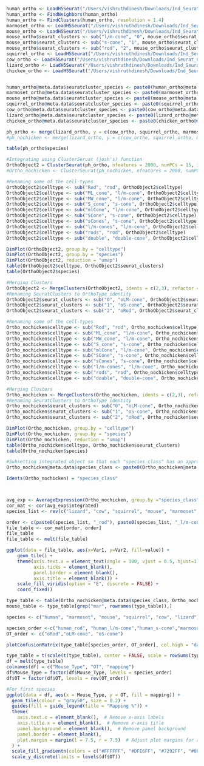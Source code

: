 ```r
human_ortho <- LoadH5Seurat("/Users/vishruthdinesh/Downloads/Ind_Seurat_Objects/orthoHuman_PR.h5seurat")
human_ortho <- FindNeighbors(human_ortho)
human_ortho <- FindClusters(human_ortho, resolution = 1.4)
marmoset_ortho <- LoadH5Seurat("/Users/vishruthdinesh/Downloads/Ind_Seurat_Objects/orthoMarmoset_PR.h5seurat")
mouse_ortho <- LoadH5Seurat("/Users/vishruthdinesh/Downloads/Ind_Seurat_Objects/orthoMouse_PR.h5seurat")
mouse_ortho$seurat_clusters <- sub("l/m-cone", "0", mouse_ortho$seurat_clusters)
mouse_ortho$seurat_clusters <- sub("s-cone", "1", mouse_ortho$seurat_clusters)
mouse_ortho$seurat_clusters <- sub("rod", "2", mouse_ortho$seurat_clusters)
squirrel_ortho <- LoadH5Seurat("/Users/vishruthdinesh/Downloads/Ind_Seurat_Objects/orthoSquirrel_PR.h5seurat")
cow_ortho <- LoadH5Seurat("/Users/vishruthdinesh/Downloads/Ind_Seurat_Objects/orthoCow_PR.h5seurat")
lizard_ortho <- LoadH5Seurat("/Users/vishruthdinesh/Downloads/Ind_Seurat_Objects/orthoLizard_PR.h5seurat")
chicken_ortho <- LoadH5Seurat("/Users/vishruthdinesh/Downloads/Ind_Seurat_Objects/orthoChicken_PR.h5seurat")


human_ortho@meta.data$seuratcluster_species <- paste0(human_ortho@meta.data$species, "_", human_ortho@meta.data$seurat_clusters)
marmoset_ortho@meta.data$seuratcluster_species <- paste0(marmoset_ortho@meta.data$species, "_", marmoset_ortho@meta.data$seurat_clusters)
mouse_ortho@meta.data$seuratcluster_species <- paste0(mouse_ortho@meta.data$species, "_", mouse_ortho@meta.data$seurat_clusters)
squirrel_ortho@meta.data$seuratcluster_species <- paste0(squirrel_ortho@meta.data$species, "_", squirrel_ortho@meta.data$seurat_clusters)
cow_ortho@meta.data$seuratcluster_species <- paste0(cow_ortho@meta.data$species, "_", cow_ortho@meta.data$seurat_clusters)
lizard_ortho@meta.data$seuratcluster_species <- paste0(lizard_ortho@meta.data$species, "_", lizard_ortho@meta.data$seurat_clusters)
chicken_ortho@meta.data$seuratcluster_species <- paste0(chicken_ortho@meta.data$species, "_", chicken_ortho@meta.data$seurat_clusters)


```

```r
ph_ortho <- merge(lizard_ortho, y = c(cow_ortho, squirrel_ortho, marmoset_ortho, human_ortho, mouse_ortho, chicken_ortho), add.cell.ids = c("lizard", "cow","squirrel", "marmoset", "human", "mouse", "chicken"), project = "merge")
#ph_nochicken <- merge(lizard_ortho, y = c(cow_ortho, squirrel_ortho, marmoset_ortho, human_ortho, mouse_ortho), add.cell.ids = c("lizard", "cow","squirrel", "marmoset", "human", "mouse"), project = "merge")

table(ph_ortho$species)
```

```r
#Integrating using ClusterSeruat (josh's) function
OrthoObject2 = ClusterSeurat(ph_ortho, nfeatures = 2000, numPCs = 15, integrate.by = "species", cluster_resolution = 0.75)
#Ortho_nochicken <- ClusterSeurat(ph_nochicken, nfeatures = 2000, numPCs = 15, integrate.by = "species", cluster_resolution = 0.75)
```

```r
#Renaming some of the cell-types
OrthoObject2$celltype <- sub("Rod", "rod", OrthoObject2$celltype)
OrthoObject2$celltype <- sub("ML_cone", "l/m-cone", OrthoObject2$celltype)
OrthoObject2$celltype <- sub("MW_cone", "l/m-cone", OrthoObject2$celltype)
OrthoObject2$celltype <- sub("S_cone", "s-cone", OrthoObject2$celltype)
OrthoObject2$celltype <- sub("mlCone", "l/m-cone", OrthoObject2$celltype)
OrthoObject2$celltype <- sub("SCone", "s-cone", OrthoObject2$celltype)
OrthoObject2$celltype <- sub("sCones", "s-cone", OrthoObject2$celltype)
OrthoObject2$celltype <- sub("l/m-cones", "l/m-cone", OrthoObject2$celltype)
OrthoObject2$celltype <- sub("rods", "rod", OrthoObject2$celltype)
OrthoObject2$celltype <- sub("double", "double-cone", OrthoObject2$celltype)
```

```r
DimPlot(OrthoObject2, group.by = "celltype")
DimPlot(OrthoObject2, group.by = "species")
DimPlot(OrthoObject2, reduction = "umap")
table(OrthoObject2$celltype, OrthoObject2$seurat_clusters)
table(OrthoObject2$species)
```

```r
#Merging Clusters
OrthoObject2 <- MergeClusters(OrthoObject2, idents = c(2,3), refactor = TRUE)
#Renaming SeuratClusters to OrthoType identity
OrthoObject2$seurat_clusters <- sub("0", "oLM-cone", OrthoObject2$seurat_clusters)
OrthoObject2$seurat_clusters <- sub("1", "oS-cone", OrthoObject2$seurat_clusters)
OrthoObject2$seurat_clusters <- sub("2", "oRod", OrthoObject2$seurat_clusters)
```


```r
#Renaming some of the cell-types
Ortho_nochicken$celltype <- sub("Rod", "rod", Ortho_nochicken$celltype)
Ortho_nochicken$celltype <- sub("ML_cone", "l/m-cone", Ortho_nochicken$celltype)
Ortho_nochicken$celltype <- sub("MW_cone", "l/m-cone", Ortho_nochicken$celltype)
Ortho_nochicken$celltype <- sub("S_cone", "s-cone", Ortho_nochicken$celltype)
Ortho_nochicken$celltype <- sub("mlCone", "l/m-cone", Ortho_nochicken$celltype)
Ortho_nochicken$celltype <- sub("SCone", "s-cone", Ortho_nochicken$celltype)
Ortho_nochicken$celltype <- sub("sCones", "s-cone", Ortho_nochicken$celltype)
Ortho_nochicken$celltype <- sub("l/m-cones", "l/m-cone", Ortho_nochicken$celltype)
Ortho_nochicken$celltype <- sub("rods", "rod", Ortho_nochicken$celltype)
Ortho_nochicken$celltype <- sub("double", "double-cone", Ortho_nochicken$celltype)

#Merging Clusters
Ortho_nochicken <- MergeClusters(Ortho_nochicken, idents = c(2,3), refactor = TRUE)
#Renaming SeuratClusters to OrthoType identity
Ortho_nochicken$seurat_clusters <- sub("0", "oLM-cone", Ortho_nochicken$seurat_clusters)
Ortho_nochicken$seurat_clusters <- sub("1", "oS-cone", Ortho_nochicken$seurat_clusters)
Ortho_nochicken$seurat_clusters <- sub("2", "oRod", Ortho_nochicken$seurat_clusters)

```

```r
DimPlot(Ortho_nochicken, group.by = "celltype")
DimPlot(Ortho_nochicken, group.by = "species")
DimPlot(Ortho_nochicken, reduction = "umap")
table(Ortho_nochicken$celltype, Ortho_nochicken$seurat_clusters)
table(Ortho_nochicken$species)
```

```r

#Subsetting integrated object so that each "species_class" has an approx. equal number of cells
Ortho_nochicken@meta.data$species_class <- paste0(Ortho_nochicken@meta.data$species, "_", Ortho_nochicken@meta.data$celltype)

Idents(Ortho_nochicken) = "species_class"



avg_exp <- AverageExpression(Ortho_nochicken, group.by ="species_class", slot = "data" )
cor_mat <- cor(avg_exp$integrated)
species_list <- rev(c("lizard", "cow", "squirrel", "mouse", "marmoset", "human"))

order <- c(paste0(species_list, "_rod"), paste0(species_list, "_l/m-cone"), paste0(species_list, "_s-cone"))
file_table <- cor_mat[order, order]
file_table
file_table <- melt(file_table)

ggplot(data = file_table, aes(x=Var1, y=Var2, fill=value)) + 
    geom_tile() +
    theme(axis.text.x = element_text(angle = 100, vjust = 0.5, hjust=1), 
          axis.ticks = element_blank(), 
          panel.border = element_blank(),
          axis.title = element_blank()) +
    scale_fill_viridis(option = "E", discrete = FALSE) +
    coord_fixed()
```

```r
type_table <- table(Ortho_nochicken@meta.data$species_class, Ortho_nochicken@meta.data$seurat_clusters)
mouse_table <- type_table[grep("mar", rownames(type_table)),]

species <- c("human", "marmoset", "mouse", "squirrel", "cow", "lizard")

species_order <-c("human_rod", "human_l/m-cone","human_s-cone","marmoset_rod", "marmoset_l/m-cone","marmoset_s-cone", "mouse_rod", "mouse_l/m-cone","mouse_s-cone", "squirrel_rod", "squirrel_l/m-cone","squirrel_s-cone","cow_rod", "cow_l/m-cone","cow_s-cone","lizard_rod", "lizard_l/m-cone","lizard_s-cone")
OT_order <- c("oRod","oLM-cone", "oS-cone")

plotConfusionMatrix(type_table[species_order, OT_order], col.high = "darkblue", col.low = "white", xlab.use = "OT", ylab.use = "Mouse Types")

type_table = t(scale(t(type_table), center = FALSE, scale = rowSums(type_table)))*103
df = melt(type_table)
colnames(df) = c("Mouse_Type", "OT", "mapping")
df$Mouse_Type = factor(df$Mouse_Type, levels = species_order)
df$OT = factor(df$OT, levels = rev(OT_order))

#For first species
ggplot(data = df, aes(x = Mouse_Type, y = OT, fill = mapping)) +
  geom_tile(colour = "gray50", size = 0.2) +
  guides(fill = guide_legend(title = "Mapping %")) +
  theme(
    axis.text.x = element_blank(),  # Remove x-axis labels
    axis.title.x = element_blank(),  # Remove x-axis title
    panel.background = element_blank(),  # Remove panel background
    panel.border = element_blank(),
    plot.margin = margin(l = 7.5, r = 7.5)  # Adjust plot margins for a skinnier graph
  ) +
  scale_fill_gradientn(colors = c("#FFFFFF", "#DFE6FF", "#7292FF", "#002DC6", "#002191"), na.value = "gray70") +
  scale_y_discrete(limits = levels(df$OT)) 


```









